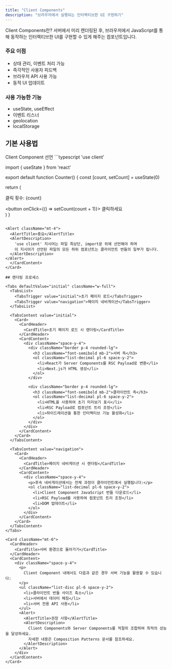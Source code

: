 ```yaml
---
title: "Client Components"
description: "브라우저에서 실행되는 인터랙티브한 UI 구현하기"
---
```



<Card className="mb-6">
  <CardHeader>
    <CardTitle>Client Components란?</CardTitle>
    <CardDescription>
      서버에서 미리 렌더링된 후, 브라우저에서 JavaScript를 통해 동작하는 인터랙티브한 UI를 구현할 수 있게 해주는 컴포넌트입니다.
    </CardDescription>
  </CardHeader>
  <CardContent>
    <div className="grid grid-cols-1 md:grid-cols-2 gap-4">
      <div className="p-4 bg-muted rounded-lg">
        <h3 className="font-semibold mb-2">주요 이점</h3>
        <ul className="space-y-2 list-disc pl-4">
          <li>상태 관리, 이벤트 처리 가능</li>
          <li>즉각적인 사용자 피드백</li>
          <li>브라우저 API 사용 가능</li>
          <li>동적 UI 업데이트</li>
        </ul>
      </div>
      <div className="p-4 bg-muted rounded-lg">
        <h3 className="font-semibold mb-2">사용 가능한 기능</h3>
        <ul className="space-y-2 list-disc pl-4">
          <li>useState, useEffect</li>
          <li>이벤트 리스너</li>
          <li>geolocation</li>
          <li>localStorage</li>
        </ul>
      </div>
    </div>
  </CardContent>
</Card>

## 기본 사용법

<Card className="mb-6">
  <CardHeader>
    <CardTitle>Client Component 선언</CardTitle>
  </CardHeader>
  <CardContent>
```typescript
'use client'

import { useState } from 'react'

export default function Counter() {
  const [count, setCount] = useState(0)

  return (
    <div>
      <p>클릭 횟수: {count}</p>
      <button onClick={() => setCount(count + 1)}>
        클릭하세요
      </button>
    </div>
  )
}
```

<Alert className="mt-4">
  <AlertTitle>중요</AlertTitle>
  <AlertDescription>
    'use client' 지시어는 파일 최상단, import문 위에 선언해야 하며
    이 지시어가 선언된 파일의 모든 하위 컴포넌트는 클라이언트 번들의 일부가 됩니다.
  </AlertDescription>
</Alert>
  </CardContent>
</Card>

## 렌더링 프로세스

<Tabs defaultValue="initial" className="w-full">
  <TabsList>
    <TabsTrigger value="initial">초기 페이지 로드</TabsTrigger>
    <TabsTrigger value="navigation">페이지 네비게이션</TabsTrigger>
  </TabsList>

  <TabsContent value="initial">
    <Card>
      <CardHeader>
        <CardTitle>초기 페이지 로드 시 렌더링</CardTitle>
      </CardHeader>
      <CardContent>
        <div className="space-y-4">
          <div className="border p-4 rounded-lg">
            <h3 className="font-semibold mb-2">서버 측</h3>
            <ol className="list-decimal pl-6 space-y-2">
              <li>React가 Server Components를 RSC Payload로 변환</li>
              <li>Next.js가 HTML 생성</li>
            </ol>
          </div>
          
          <div className="border p-4 rounded-lg">
            <h3 className="font-semibold mb-2">클라이언트 측</h3>
            <ol className="list-decimal pl-6 space-y-2">
              <li>HTML을 사용하여 초기 미리보기 표시</li>
              <li>RSC Payload로 컴포넌트 트리 조정</li>
              <li>하이드레이션을 통한 인터랙티브 기능 활성화</li>
            </ol>
          </div>
        </div>
      </CardContent>
    </Card>
  </TabsContent>

  <TabsContent value="navigation">
    <Card>
      <CardHeader>
        <CardTitle>페이지 네비게이션 시 렌더링</CardTitle>
      </CardHeader>
      <CardContent>
        <div className="space-y-4">
          <p>후속 네비게이션에서는 전체 과정이 클라이언트에서 실행됩니다:</p>
          <ol className="list-decimal pl-6 space-y-2">
            <li>Client Component JavaScript 번들 다운로드</li>
            <li>RSC Payload를 사용하여 컴포넌트 트리 조정</li>
            <li>DOM 업데이트</li>
          </ol>
        </div>
      </CardContent>
    </Card>
  </TabsContent>
</Tabs>

<Card className="mt-6">
  <CardHeader>
    <CardTitle>서버 환경으로 돌아가기</CardTitle>
  </CardHeader>
  <CardContent>
    <div className="space-y-4">
      <p>
        Client Component 내에서도 다음과 같은 경우 서버 기능을 활용할 수 있습니다:
      </p>
      <ul className="list-disc pl-6 space-y-2">
        <li>클라이언트 번들 사이즈 축소</li>
        <li>서버에서 데이터 페칭</li>
        <li>서버 전용 API 사용</li>
      </ul>
      <Alert>
        <AlertTitle>권장 사항</AlertTitle>
        <AlertDescription>
          Client Components와 Server Components를 적절히 조합하여 최적의 성능을 달성하세요.
          자세한 내용은 Composition Patterns 문서를 참조하세요.
        </AlertDescription>
      </Alert>
    </div>
  </CardContent>
</Card>